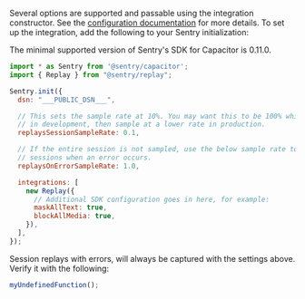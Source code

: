 Several options are supported and passable using the integration constructor. See the [configuration documentation](/javascript/guides/capacitor/session-replay/configuration/) for more details. To set up the integration, add the following to your Sentry initialization:

<Note>
The minimal supported version of Sentry's SDK for Capacitor is 0.11.0.
</Note>

```javascript {tabTitle: ESM}
import * as Sentry from '@sentry/capacitor';
import { Replay } from "@sentry/replay";

Sentry.init({
  dsn: "___PUBLIC_DSN___",

  // This sets the sample rate at 10%. You may want this to be 100% while
  // in development, then sample at a lower rate in production.
  replaysSessionSampleRate: 0.1,

  // If the entire session is not sampled, use the below sample rate to sample
  // sessions when an error occurs.
  replaysOnErrorSampleRate: 1.0,

  integrations: [
    new Replay({
      // Additional SDK configuration goes in here, for example:
      maskAllText: true,
      blockAllMedia: true,
    }),
  ],
});
```

Session replays with errors, will always be captured with the settings above.
Verify it with the following:

```javascript
myUndefinedFunction();
```
